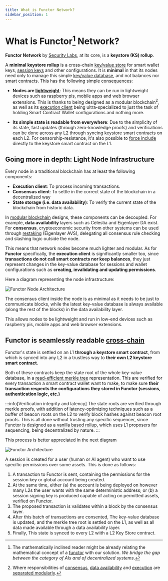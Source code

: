 ```yaml
---
title: What is Functor Network?
sidebar_position: 1
---
```


<Head>
  <meta prefix="og: http://ogp.me/ns#" />
</Head>

# What is Functor[^1] Network?

[^1]: The mathematically inclined reader might be already relating the mathematical concept of a [functor](https://en.wikipedia.org/wiki/Functor) with our solution. *We bridge the gap between the category of AIs and of decentralized systems*.

**Functor Network** by [Security Labs](https://node.securitylabs.xyz/), at its core, is a **keystore (KS) rollup**. 

<!-- :::info[Who is [Security Labs](https://node.securitylabs.xyz/)]
[Security Labs](https://node.securitylabs.xyz/) is shaping the key management abstraction scene by building Functor Network and a set of standards to bridge the gap between artificial intelligence and blockchain technologies with the aim of securely achieve the chain abstracted future.
::: -->

A **minimal keystore rollup** is a cross-chain [key/value store](/concepts/glossary/#key-value-store) for smart wallet keys, [session keys](/concepts/glossary/#session-key) and other configurations. It is **minimal** in that its nodes need only to manage this simple [key/value database](/concepts/glossary/#key-value-store), and not balances nor smart contracts. This has the following simple consequences:

- **Nodes are [lightweight](/concepts/glossary/#light-node)**: This means they can be run in lightweight devices such as raspberry pis, mobile apps and web browser extensions. This is thanks to being designed as a [modular blockchain](/concepts/glossary/#modular-blockchain)[^2], as well as its [execution client](/concepts/glossary/#execution-client) being ultra-specialized to just the task of holding Smart Contract Wallet configurations and nothing more.

[^2]: Where responsibilities of [consensus](/concepts/glossary/#consensus-client), [data availability](/concepts/glossary/#data-availability) and [execution](/concepts/glossary/#execution-client) are <u>separated modularly</u>.

- **Its simple state is readable from everywhere**: Due to the simplicity of its state, fast updates (through zero-knowledge proofs) and verifications can be done across any L2 through syncing keystore smart contracts on each L2. For censorship-resistance, it's also possible to [force include](/concepts/glossary/#force-inclusion) directly to the keystore smart contract on the L1.


## Going more in depth: Light Node Infrastructure

Every node in a traditional blockchain has at least the following components:

- **Execution client**: To process incoming transactions.
- **Consensus client**: To settle in the correct state of the blockchain in a decentralized way
- **State storage (i.e. data availability)**: To verify the current state of the blockchain from historic data.

In [modular blockchain](/concepts/glossary/#modular-blockchain) designs, these components can be decoupled. For example, **data availability** layers such as Celestia and Eigenlayer DA exist. For **consensus**, cryptoeconomic security from other systems can be used through [restaking](/concepts/glossary/#restaking) (Eigenlayer AVS), delegating all consensus rule checking and slashing logic outside the node.

This means that network nodes become much lighter and modular. As for **Functor** specifically, the **execution client** is significantly smaller too, since **transactions do not call smart contracts nor keep balances**, they just represent changes in the key-value database for sessions and wallet configurations such as **creating, invalidating and updating permissions**.

Here a diagram representing the node infrastructure:

![Functor Node Architecture](/img/architecture_node_only.png)

The consensus client inside the node is as minimal as it needs to be just to communicate blocks, while the latest key-value database is always available (along the rest of the blocks) in the data availability layer.

This allows nodes to be lightweight and run in low-end devices such as raspberry pis, mobile apps and web browser extensions.

## Functor is seamlessly readable <u>cross-chain</u>

Functor's state is settled on an L1 **through a keystore smart contract**, from which is synced into any L2 in a trustless way to **their own L2 keystore smart contract**. 

<!-- TODO: Explain in a single section how these three types of verification work:
- Deposit Transactions
- Beacon Root Proofs
- Block Hash Proofs
 -->
Both of these contracts keep the state root of the whole key-value database, in a [read-efficient merkle tree](/concepts/glossary/#indexed-merkle-tree) representation. This are verified for every transaction a smart contract wallet want to make, to make sure **their transaction respects the configurations they stored in Functor (sessions, authentication logic, etc.)**

:::info[Verification integrity and latency]
The state roots are verified through merkle proofs, with addition of latency-optimizing techniques such as a buffer of beacon roots on the L2 to verify block hashes against beacon root proofs. This is all done without trusting any specific sequencer, since Functor is designed as a [vanilla based rollup](https://hackmd.io/@Perseverance/rkhnAbi06), which uses L1 proposers for sequencing, being decentralized by nature.
:::

This process is better appreciated in the next diagram

![Functor Architecture](/img/architecture.png)

A session is created for a user (human or AI agent) who want to use specific permissions over some assets. This is done as follows:

1. A transaction to Functor is sent, containing the permissions for the session key or global account being created.
2. At the same time, either (a) the account is being deployed on however many L2s the user wants with the same deterministic address; or (b) a session signing key is produced capable of acting on permitted assets, verified on Functor.
3. The proposed transaction is validates within a block by the consensus layer.
3. After this batch of transactions are consented, The  key-value database is updated, and the merkle tree root is settled on the L1, as well as all data made available through a data availability layer.
4. Finally, This state is synced to every L2 wiith a L2 Key Store contract.